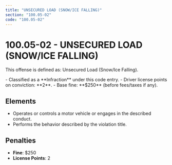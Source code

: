 ```yaml
---
title: "UNSECURED LOAD (SNOW/ICE FALLING)"
section: "100.05-02"
code: "100.05-02"
---
```





# 100.05-02 - UNSECURED LOAD (SNOW/ICE FALLING)

This offense is defined as: Unsecured Load (Snow/Ice Falling).

<Aside type="tip" title="Charge Type: Infraction">
- Classified as a **Infraction** under this code entry.
- Driver license points on conviction: **2**.
- Base fine: **$250** (before fees/taxes if any).
</Aside>

## Elements
- Operates or controls a motor vehicle or engages in the described conduct.
- Performs the behavior described by the violation title.

## Penalties
- **Fine**: $250
- **License Points**: 2
